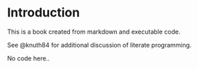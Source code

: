 # Introduction

This is a book created from markdown and executable code.

See @knuth84 for additional discussion of literate programming.

No code here..